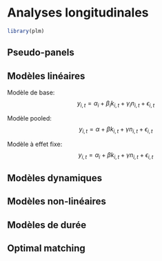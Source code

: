 # Analyses longitudinales {#an-long}

```r
library(plm)
```

## Pseudo-panels

## Modèles linéaires

Modèle de base:
$$y_{i,t} = \alpha_i + \beta_i k_{i,t} + \gamma_i n_{i,t} + \epsilon_{i,t}$$

Modèle pooled:
$$y_{i,t} = \alpha + \beta k_{i,t} + \gamma n_{i,t} + \epsilon_{i,t}$$

Modèle à effet fixe:
$$y_{i,t} = \alpha_i + \beta k_{i,t} + \gamma n_{i,t} + \epsilon_{i,t}$$

## Modèles dynamiques

## Modèles non-linéaires

## Modèles de durée

## Optimal matching